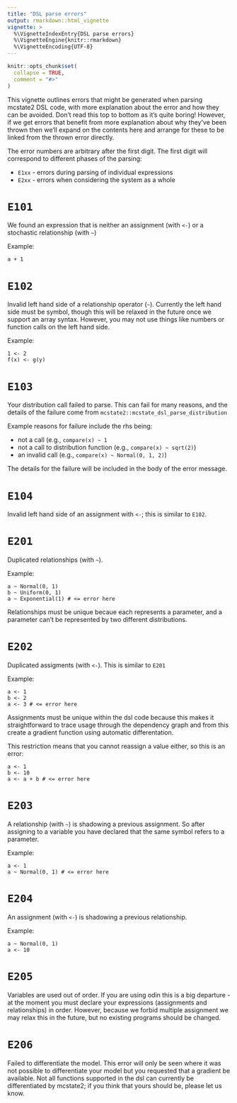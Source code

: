 ```yaml
---
title: "DSL parse errors"
output: rmarkdown::html_vignette
vignette: >
  %\VignetteIndexEntry{DSL parse errors}
  %\VignetteEngine{knitr::rmarkdown}
  %\VignetteEncoding{UTF-8}
---
```


<!-- See comments at the top of odin's error vignette for details -->

```r
knitr::opts_chunk$set(
  collapse = TRUE,
  comment = "#>"
)
```

This vignette outlines errors that might be generated when parsing mcstate2 DSL code, with more explanation about the error and how they can be avoided.  Don't read this top to bottom as it's quite boring!  However, if we get errors that benefit from more explanation about why they've been thrown then we'll expand on the contents here and arrange for these to be linked from the thrown error directly.

The error numbers are arbitrary after the first digit.  The first digit will correspond to different phases of the parsing:

* `E1xx` - errors during parsing of individual expressions
* `E2xx` - errors when considering the system as a whole

# `E101`

We found an expression that is neither an assignment (with `<-`) or a stochastic relationship (with `~`)

Example:

```
a + 1
```

# `E102`

Invalid left hand side of a relationship operator (`~`).  Currently the left hand side must be symbol, though this will be relaxed in the future once we support an array syntax.  However, you may not use things like numbers or function calls on the left hand side.

Example:

```
1 <- 2
f(x) <- g(y)
```

# `E103`

Your distribution call failed to parse.  This can fail for many reasons, and the details of the failure come from `mcstate2::mcstate_dsl_parse_distribution`

Example reasons for failure include the rhs being:

* not a call (e.g., `compare(x) ~ 1`
* not a call to distribution function (e.g., `compare(x) ~ sqrt(2)`)
* an invalid call (e.g., `compare(x) ~ Normal(0, 1, 2)`)

The details for the failure will be included in the body of the error message.

# `E104`

Invalid left hand side of an assignment with `<-`; this is similar to `E102`.

# `E201`

Duplicated relationships (with `~`).

Example:

```
a ~ Normal(0, 1)
b ~ Uniform(0, 1)
a ~ Exponential(1) # <= error here
```

Relationships must be unique becaue each represents a parameter, and a parameter can't be represented by two different distributions.

# `E202`

Duplicated assigments (with `<-`).  This is similar to `E201`

Example:

```
a <- 1
b <- 2
a <- 3 # <= error here
```

Assignments must be unique within the dsl code because this makes it straightforward to trace usage through the dependency graph and from this create a gradient function using automatic differentation.

This restriction means that you cannot reassign a value either, so this is an error:

```
a <- 1
b <- 10
a <- a + b # <= error here
```

# `E203`

A relationship (with `~`) is shadowing a previous assignment.  So after assigning to a variable you have declared that the same symbol refers to a parameter.

Example:

```
a <- 1
a ~ Normal(0, 1) # <= error here
```

# `E204`

An assignment (with `<-`) is shadowing a previous relationship.

Example:

```
a ~ Normal(0, 1)
a <- 10
```

# `E205`

Variables are used out of order.  If you are using odin this is a big departure - at the moment you must declare your expressions (assignments and relationships) in order.  However, because we forbid multiple assignment we may relax this in the future, but no existing programs should be changed.

# `E206`

Failed to differentiate the model.  This error will only be seen where it was not possible to differentiate your model but you requested that a gradient be available.  Not all functions supported in the dsl can currently be differentiated by mcstate2; if you think that yours should be, please let us know.
